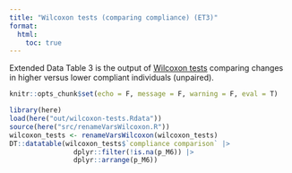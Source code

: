 ```yaml
---
title: "Wilcoxon tests (comparing compliance) (ET3)"
format:
  html:
    toc: true
---
```


Extended Data Table 3 is the output of [Wilcoxon tests](helper-wilcoxon-tests.qmd) comparing changes in higher versus lower compliant individuals (unpaired).

```r
knitr::opts_chunk$set(echo = F, message = F, warning = F, eval = T)
```

```r
library(here)
load(here("out/wilcoxon-tests.Rdata"))
source(here("src/renameVarsWilcoxon.R"))
wilcoxon_tests <- renameVarsWilcoxon(wilcoxon_tests)
DT::datatable(wilcoxon_tests$`compliance comparison` |> 
                dplyr::filter(!is.na(p_M6)) |> 
                dplyr::arrange(p_M6))
```